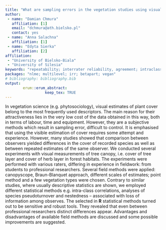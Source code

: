 ```yaml
---
title: "What are sampling errors in the vegetation studies using visual estimation of presence and cover of plants? R can help"
author:
 - name: "Damian Chmura"
   affiliation: [1]
   email: "dchmura@ath.bielsko.pl"
   contact: yes
 - name: "Anna Salachna"
   affiliation: [1]
 - name: "Edyta Sierka"
   affiliation: [2]
affiliation:
 - "University of Bielsko-Biala"
 - "University of Silesia"
keywords: "repeatability; interrater reliability, agreement; intraclass correlation coefficient"
packages: "nlme; multilevel; irr; betapart; vegan"
# bibliography: bibliography.bib
output:  
        erum::erum_abstract:
                  keep_tex: TRUE
---
```


In vegetation science (e.g. phytosociology), visual estimates of plant cover belong to the most frequently used descriptors. The main reason for their attractiveness lies in the very low cost of the data obtained
in this way, both in terms of labour, time and equipment. However, they
are a subjective methods which result in sampling error, difficult to
control. It is emphasised that using the visible estimation of cover
requires some attempt and experience. However, many
studies showed that comparison between observers yielded differences in
the cover of recorded species as
well as between repeated estimates of the same observer. We conducted several experiments with visual measurements of tree
canopy, i.e. cover of tree layer and cover of herb layer in forest
habitats. The experiments were performed with various raters, differing
in experience in fieldwork: from students to professional researchers.
Several field methods were applied: canopyscope, Braun-Blanquet approach, different scales of
estimates; point method and a few vegetation types were chosen. Contrary
to similar studies, where usually descriptive statistics are shown, we
employed different statistical methods e.g. intra-class correlations,
analyses of species pseudoturnover and nestedness -- associated with loss
of information among observes. The selected in **R** statistical methods
turned out to be sensitive and robust tools. They revealed that even
between professional researchers distinct differences appear. Advantages and
disadvantages of available field methods are discussed and some possible
improvements are suggested.

<!--  -->
<!-- **References** -->
<!-- Braun-Blanquet, J. 1964. Pflanzensoziologie. Grundzüge der Vegetationskunde. Springer, Wien.
 Brown N., Jennings S., Wheeler P. Nabe-Nielsen J. 2000. An improved method for the rapid assessment of forest understorey light environments. Journal of Applied Ecology 37:1044–1053.
 Chmura D., Salachna A., Sierka E. 2016 (in press) Comparison of visual estimation of the canopy cover with the canopyscope assessment. Sylwan 160.
 Dzwonko Z. 2007. Przewodnik do badań fitosocjologicznych. Sorus.
 Klimeš, L. 2003. Scale-dependent variation in visual estimates of grassland plant cover. J. Veg. Sci. 14: 815–821
 Lepš, J., Hadincová, V. 1992. How reliable are our vegetation analyses? J. Veg. Sci. 3: 119–124.
 Levy, E.B., Madden, E.A. 1933. The point method of pasture analysis. N.Z.J. Agric. 46: 267–269. 
 van Hees, W.W.S., Mead, B.R. 2000. Ocular estimates of understory vegetation structure in a closed Picea glauca/Betula papyrifera forest. J. Veg. Sci. 11: 195–200. -->
